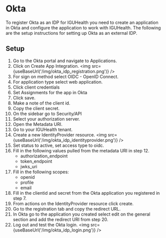 
# Okta
To register Okta as an IDP for IGUHealth you need to create an application in Okta and configure the application to work with IGUHealth.
The following are the setup instructions for setting up Okta as an external IDP.
## Setup

1. Go to the Okta portal and navigate to Applications.
2. Click on Create App Integration.
<img src={useBaseUrl('/img/okta_idp_registration.png')} />
3. For sign on method select OIDC - OpenID Connect.
4. For application type select web application.
5. Click client credentials
6. Set Assignments for the app in Okta
7. Click save.
8. Make a note of the client id.
9. Copy the client secret.
10. On the sidebar go to Security/API
11. Select your authorization server.
12. Open the Metadata URI.
13. Go to your IGUHealth tenant.
14. Create a new IdentityProvider resource.
<img src={useBaseUrl('/img/okta_idp_identityprovider.png')} />
15. Set status to active, set access type to oidc.
16. Fill in the following values pulled from the metadata URI in step 12.
    * authorization_endpoint
    * token_endpoint
    * jwks_uri
17. Fill in the following scopes:
    * openid
    * profile
    * email
17. Fill in the clientid and secret from the Okta application you registered in step 7.
18. From actions on the IdentityProvider resource click create.
19. Go to the registration tab and copy the redirect URL.
20. In Okta go to the application you created select edit on the general section and add the redirect URI from step 20.
21. Log out and test the Okta login.
<img src={useBaseUrl('/img/okta_idp_login.png')} />
